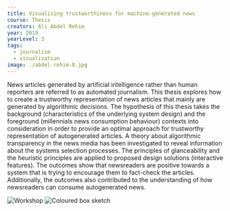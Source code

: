 ---
title: Visualising trustworthiness for machine-generated news
course: Thesis
creators: Ali Abdel Rehim
year: 2019
yearLevel: 3
tags:
  - journalism
  - visualisation
image: ./abdel-rehim-0.jpg
---

News articles generated by artificial intelligence rather than human reporters are referred to as automated journalism. This thesis explores how to create a trustworthy representation of news articles that mainly are generated by algorithmic decisions. The hypothesis of this thesis takes the background (characteristics of the underlying system design) and the foreground (millennials news consumption behaviour) contexts into consideration in order to provide an optimal approach for trustworthy representation of autogenerated articles. A theory about algorithmic transparency in the news media has been investigated to reveal information about the systems selection processes. The principles of glanceability and the heuristic principles are applied to proposed design solutions (interactive features). The outcomes show that newsreaders are positive towards a system that is trying to encourage them to fact-check the articles. Additionally, the outcomes also contributed to the understanding of how newsreaders can consume autogenerated news. 


<ImageSet>

![Workshop](./abdel-rehim-2.jpg 'Design workshop exploring page composition')
![Coloured box sketch](./abdel-rehim-3.jpg 'Machine-generated news draws upon various sources. This concept colour-codes regions of the story to indicate sources. In this case, red showing right-leaning, blue left-leaning sources.')

</ImageSet>